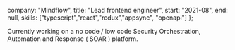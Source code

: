 
  company: "Mindflow",
  title: "Lead frontend engineer",
  start: "2021-08",
  end: null,
  skills: ["typescript","react","redux","appsync", "openapi"]
};

Currently working on a no code / low code Security Orchestration, Automation and Response ( SOAR ) platform.

